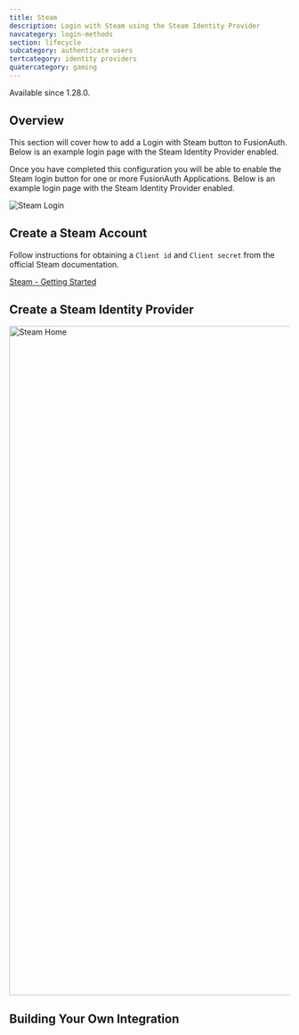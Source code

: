 ```yaml
---
title: Steam
description: Login with Steam using the Steam Identity Provider
navcategory: login-methods
section: lifecycle
subcategory: authenticate users
tertcategory: identity providers
quatercategory: gaming
---
```


<AdvancedEditionBlurb />

<Aside type="version">
Available since 1.28.0.
</Aside>


## Overview

This section will cover how to add a Login with Steam button to FusionAuth.
Below is an example login page with the Steam Identity Provider enabled.

Once you have completed this configuration you will be able to enable the Steam login button for one or more FusionAuth Applications. Below is an example login page with the Steam Identity Provider enabled.

<img src="/img/docs/lifecycle/authenticate-users/identity-providers/gaming/login-steam.png" alt="Steam Login"  />

## Create a Steam Account

Follow instructions for obtaining a `Client id` and `Client secret` from the official Steam documentation.

[Steam - Getting Started](https://partner.steamgames.com/doc/webapi_overview/oauth/)

## Create a Steam Identity Provider

<IdpApplicationConfiguration identity_provider="Steam" />

<img src="/img/docs/lifecycle/authenticate-users/identity-providers/gaming/identity-provider-steam-add.png" alt="Steam Home" width="1200" />

<IdpFormFields getStartedHref="https://partner.steamgames.com/doc/webapi_overview/oauth"
               getStartedText="Steam - Getting Started"
               idp="Steam"
               linkingStrategy="Create a pending link" />

## Building Your Own Integration

<LoginApiIntegration apiRef="/docs/apis/identity-providers/steam#complete-the-propsidp_display_name-login" />
